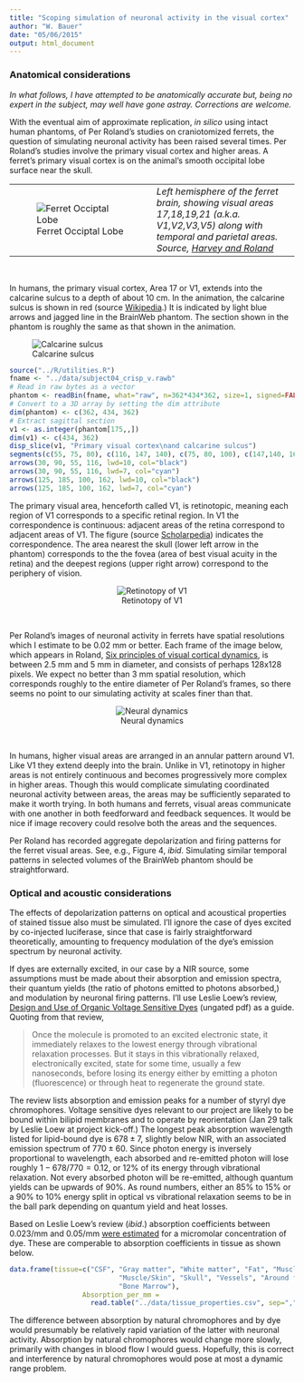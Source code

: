 ```yaml
---
title: "Scoping simulation of neuronal activity in the visual cortex"
author: "W. Bauer"
date: "05/06/2015"
output: html_document
---
```


### Anatomical considerations

*In what follows, I have attempted to be anatomically accurate but, being no expert in the subject, may well have gone astray. Corrections are welcome.*

With the eventual aim of approximate replication, *in silico* using intact human phantoms, of Per Roland's studies on craniotomized ferrets, the question of simulating neuronal activity has been raised several times. Per Roland's studies involve the primary visual cortex and higher areas. A ferret's primary visual cortex is on the animal's smooth occipital lobe surface near the skull. 
<table width=80%><tr>
<td width=50%>![Ferret Occiptal Lobe][ferret_occipital]</td>
<td>*Left hemisphere of the ferret brain, showing visual areas 17,18,19,21 (a.k.a. V1,V2,V3,V5) along with temporal and parietal areas. Source, [Harvey and Roland](http://journal.frontiersin.org/article/10.3389/fnsys.2010.00028/abstract)*</td>
</tr></table><br/>

In humans, the primary visual cortex, Area 17 or V1, extends into the calcarine sulcus to a depth of about 10 cm. In the animation, the calcarine sulcus is shown in red (source [Wikipedia](http://en.wikipedia.org/wiki/Calcarine_sulcus).) It is indicated by light blue arrows and jagged line in the BrainWeb phantom. The section shown in the phantom is roughly the same as that shown in the animation.

![Calcarine sulcus][csulc]

```r
source("../R/utilities.R")
fname <- "../data/subject04_crisp_v.rawb"
# Read in raw bytes as a vector
phantom <- readBin(fname, what="raw", n=362*434*362, size=1, signed=FALSE, endian="big")
# Convert to a 3D array by setting the dim attribute
dim(phantom) <- c(362, 434, 362)
# Extract sagittal section
v1 <- as.integer(phantom[175,,])
dim(v1) <- c(434, 362)
disp_slice(v1, "Primary visual cortex\nand calcarine sulcus")
segments(c(55, 75, 80), c(116, 147, 140), c(75, 80, 100), c(147,140, 162), lty=1, lwd=3, col="cyan")
arrows(30, 90, 55, 116, lwd=10, col="black")
arrows(30, 90, 55, 116, lwd=7, col="cyan")
arrows(125, 185, 100, 162, lwd=10, col="black")
arrows(125, 185, 100, 162, lwd=7, col="cyan")
```

The primary visual area, henceforth called V1, is retinotopic, meaning each region of V1 corresponds to a specific retinal region. In V1 the correspondence is continuous: adjacent areas of the retina correspond to adjacent areas of V1. The figure (source [Scholarpedia](http://www.scholarpedia.org/article/Visual_map)) indicates the correspondence. The area nearest the skull (lower left arrow in the phantom) corresponds to the the fovea (area of best visual acuity in the retina) and the deepest regions (upper right arrow) correspond to the periphery of vision.

<center>![Retinotopy of V1][retinotopy]</center></br>

Per Roland's images of neuronal activity in ferrets have spatial resolutions which I estimate to be 0.02 mm or better. Each frame of the image below, which appears in Roland, [Six principles of visual cortical dynamics](http://journal.frontiersin.org/article/10.3389/fnsys.2010.00028/abstract), is between 2.5 mm and 5 mm in diameter, and consists of perhaps 128x128 pixels. We expect no better than 3 mm spatial resolution, which corresponds roughly to the entire diameter of Per Roland's frames, so there seems no point to our simulating activity at scales finer than that.

<center>![Neural dynamics][dynamics]</center></br>

In humans, higher visual areas are arranged in an annular pattern around V1. Like V1 they extend deeply into the brain. Unlike in V1, retinotopy in higher areas is not entirely continuous and becomes progressively more complex in higher areas. Though this would complicate simulating coordinated neuronal activity between areas, the areas may be sufficiently separated to make it worth trying. In both humans and ferrets, visual areas communicate with one another in both feedforward and feedback sequences. It would be nice if image recovery could resolve both the areas and the sequences.  

Per Roland has recorded aggregate depolarization and firing patterns for the ferret visual areas. See, e.g., Figure 4, *ibid*. Simulating similar temporal patterns in selected volumes of the BrainWeb phantom should be straightforward.

### Optical and acoustic considerations

The effects of depolarization patterns on optical and acoustical properties of stained tissue also must be simulated. I'll ignore the case of dyes excited by co-injected luciferase, since that case is fairly straightforward theoretically, amounting to frequency modulation of the dye's emission spectrum by neuronal activity.  

If dyes are externally excited, in our case by a NIR source, some assumptions must be made about their absorption and emission spectra, their quantum yields (the ratio of photons emitted to photons absorbed,) and modulation by neuronal firing patterns. I'll use Leslie Loew's review, [Design and Use of Organic Voltage Sensitive Dyes](http://www.newbooks-services.de/MediaFiles/Texts/8/9781441965578_Excerpt_001.pdf) (ungated pdf) as a guide. Quoting from that review,

> Once the molecule is promoted to an excited electronic state, it immediately relaxes to the lowest energy through vibrational relaxation processes. But it stays in this vibrationally relaxed, electronically excited, state for some time, usually a few nanoseconds, before losing its energy
either by emitting a photon (fluorescence) or through heat to regenerate the ground state.

The review lists absorption and emission peaks for a number of styryl dye chromophores. Voltage sensitive dyes relevant to our project are likely to be bound within bilipid membranes and to operate by reorientation (Jan 29 talk by Leslie Loew at project kick-off.) The longest peak absorption wavelength listed for lipid-bound dye is $678 \pm 7$, slightly below NIR, with an associated emission spectrum of $770 \pm 60.$ Since photon energy is inversely proportional to wavelength, each absorbed and re-emitted photon will lose roughly $1-678/770 = 0.12,$ or 12% of its energy through vibrational relaxation. Not every absorbed photon will be re-emitted, although quantum yields can be upwards of 90%. As round numbers, either an 85% to 15% or a 90% to 10% energy split in optical vs vibrational relaxation seems to be in the ball park depending on quantum yield and heat losses.

Based on Leslie Loew's review (*ibid*.) absorption coefficients between 0.023/mm and 0.05/mm [were estimated](http://brain-initiative.github.io/know_brainR/Rmds/absorption.html) for a micromolar concentration of dye. These are comperable to absorption coefficients in tissue as shown below.

```r
data.frame(tissue=c("CSF", "Gray matter", "White matter", "Fat", "Muscle", 
                           "Muscle/Skin", "Skull", "Vessels", "Around fat", "Dura mater",
                           "Bone Marrow"),
                  Absorption_per_mm = 
                    read.table("../data/tissue_properties.csv", sep=",", header=FALSE)[2:12,2])
```

The difference between absorption by natural chromophores and by dye would presumably be relatively rapid variation of the latter with neuronal activity. Absorption by natural chromophores would change more slowly, primarily with changes in blood flow I would guess. Hopefully, this is correct and interference by natural chromophores would pose at most a dynamic range problem. 

[ferret_occipital]:../images/ferret_visual_areas.png

[csulc]:http://upload.wikimedia.org/wikipedia/commons/thumb/d/d0/Calcarine_sulcus_animation_small.gif/120px-Calcarine_sulcus_animation_small.gif "Calcarine sulcus"

[retinotopy]:http://www.scholarpedia.org/w/images/thumb/0/0d/Visual_map_Swindale_Human_visual_fields_Horton_2006.jpg/500px-Visual_map_Swindale_Human_visual_fields_Horton_2006.jpg "V1 Retinotopy"

[dynamics]:../images/ferret17.png

